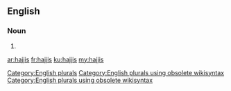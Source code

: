 ==English==

===Noun===
{{head|en}}

# {{plural of|hajji}}

[[Category:English plurals]][[Category:English plurals using obsolete wikisyntax]][[Category:English plurals using obsolete wikisyntax]]

[[ar:hajjis]]
[[fr:hajjis]]
[[ku:hajjis]]
[[my:hajjis]]
